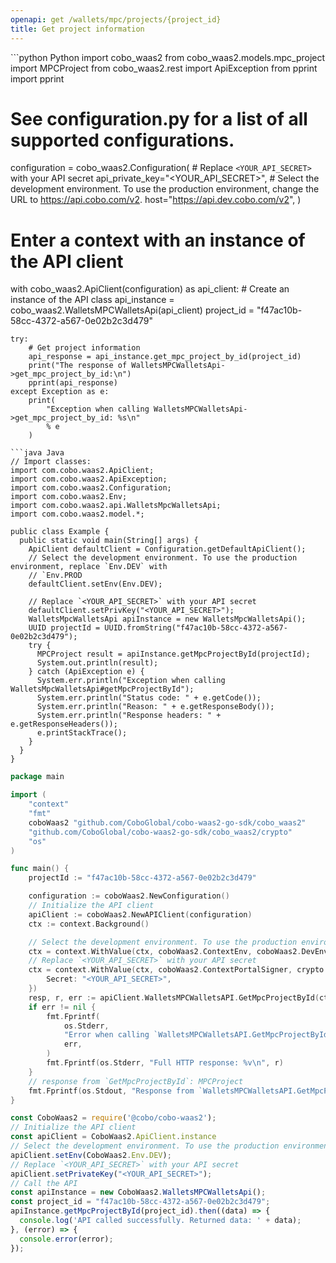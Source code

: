 ```yaml
---
openapi: get /wallets/mpc/projects/{project_id}
title: Get project information
---
```


<RequestExample>
```python Python
import cobo_waas2
from cobo_waas2.models.mpc_project import MPCProject
from cobo_waas2.rest import ApiException
from pprint import pprint

# See configuration.py for a list of all supported configurations.
configuration = cobo_waas2.Configuration(
    # Replace `<YOUR_API_SECRET>` with your API secret
    api_private_key="<YOUR_API_SECRET>",
    # Select the development environment. To use the production environment, change the URL to https://api.cobo.com/v2.
    host="https://api.dev.cobo.com/v2",
)
# Enter a context with an instance of the API client
with cobo_waas2.ApiClient(configuration) as api_client:
    # Create an instance of the API class
    api_instance = cobo_waas2.WalletsMPCWalletsApi(api_client)
    project_id = "f47ac10b-58cc-4372-a567-0e02b2c3d479"

    try:
        # Get project information
        api_response = api_instance.get_mpc_project_by_id(project_id)
        print("The response of WalletsMPCWalletsApi->get_mpc_project_by_id:\n")
        pprint(api_response)
    except Exception as e:
        print(
            "Exception when calling WalletsMPCWalletsApi->get_mpc_project_by_id: %s\n"
            % e
        )

```
```java Java
// Import classes:
import com.cobo.waas2.ApiClient;
import com.cobo.waas2.ApiException;
import com.cobo.waas2.Configuration;
import com.cobo.waas2.Env;
import com.cobo.waas2.api.WalletsMpcWalletsApi;
import com.cobo.waas2.model.*;

public class Example {
  public static void main(String[] args) {
    ApiClient defaultClient = Configuration.getDefaultApiClient();
    // Select the development environment. To use the production environment, replace `Env.DEV` with
    // `Env.PROD
    defaultClient.setEnv(Env.DEV);

    // Replace `<YOUR_API_SECRET>` with your API secret
    defaultClient.setPrivKey("<YOUR_API_SECRET>");
    WalletsMpcWalletsApi apiInstance = new WalletsMpcWalletsApi();
    UUID projectId = UUID.fromString("f47ac10b-58cc-4372-a567-0e02b2c3d479");
    try {
      MPCProject result = apiInstance.getMpcProjectById(projectId);
      System.out.println(result);
    } catch (ApiException e) {
      System.err.println("Exception when calling WalletsMpcWalletsApi#getMpcProjectById");
      System.err.println("Status code: " + e.getCode());
      System.err.println("Reason: " + e.getResponseBody());
      System.err.println("Response headers: " + e.getResponseHeaders());
      e.printStackTrace();
    }
  }
}

```
```go Go
package main

import (
	"context"
	"fmt"
	coboWaas2 "github.com/CoboGlobal/cobo-waas2-go-sdk/cobo_waas2"
	"github.com/CoboGlobal/cobo-waas2-go-sdk/cobo_waas2/crypto"
	"os"
)

func main() {
	projectId := "f47ac10b-58cc-4372-a567-0e02b2c3d479"

	configuration := coboWaas2.NewConfiguration()
	// Initialize the API client
	apiClient := coboWaas2.NewAPIClient(configuration)
	ctx := context.Background()

	// Select the development environment. To use the production environment, replace coboWaas2.DevEnv with coboWaas2.ProdEnv
	ctx = context.WithValue(ctx, coboWaas2.ContextEnv, coboWaas2.DevEnv)
	// Replace `<YOUR_API_SECRET>` with your API secret
	ctx = context.WithValue(ctx, coboWaas2.ContextPortalSigner, crypto.Ed25519Signer{
		Secret: "<YOUR_API_SECRET>",
	})
	resp, r, err := apiClient.WalletsMPCWalletsAPI.GetMpcProjectById(ctx, projectId).Execute()
	if err != nil {
		fmt.Fprintf(
			os.Stderr,
			"Error when calling `WalletsMPCWalletsAPI.GetMpcProjectById``: %v\n",
			err,
		)
		fmt.Fprintf(os.Stderr, "Full HTTP response: %v\n", r)
	}
	// response from `GetMpcProjectById`: MPCProject
	fmt.Fprintf(os.Stdout, "Response from `WalletsMPCWalletsAPI.GetMpcProjectById`: %v\n", resp)
}

```
```javascript JavaScript
const CoboWaas2 = require('@cobo/cobo-waas2');
// Initialize the API client
const apiClient = CoboWaas2.ApiClient.instance
// Select the development environment. To use the production environment, replace `Env.DEV` with `Env.PROD`
apiClient.setEnv(CoboWaas2.Env.DEV);
// Replace `<YOUR_API_SECRET>` with your API secret
apiClient.setPrivateKey("<YOUR_API_SECRET>");
// Call the API
const apiInstance = new CoboWaas2.WalletsMPCWalletsApi();
const project_id = "f47ac10b-58cc-4372-a567-0e02b2c3d479";
apiInstance.getMpcProjectById(project_id).then((data) => {
  console.log('API called successfully. Returned data: ' + data);
}, (error) => {
  console.error(error);
});
```
</RequestExample>